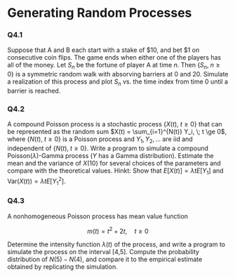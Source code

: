 # Generating Random Processes

### Q4.1

Suppose that A and B each start with a stake of \$10, and bet \$1 on consecutive coin flips. The game ends when either one of the players has all of the money. Let $S_n$ be the fortune of player A at time $n$. Then $\left\{ S_n, \; n \ge 0 \right\}$ is a symmetric random walk with absorving barriers at 0 and 20. Simulate a realization of this process and plot $S_n$ vs.\ the time index from time 0 until a barrier is reached.



### Q4.2

A compound Poisson process is a stochastic process $\left\{ X(t), \; t \ge 0 \right\}$ that can be represented as the random sum $X(t) = \sum_{i=1}^{N(t)} Y_i, \; t \ge 0$, where $\left\{ N(t), \; t \ge 0 \right\}$ is a Poisson process and $Y_1, Y_2, \ldots$ are iid and independent of $\left\{ N(t), \; t \ge 0 \right\}$. Write a program to simulate a compound Poisson($\lambda$)-Gamma process ($Y$ has a Gamma distribution). Estimate the mean and the variance of $X(10)$ for several choices of the parameters and compare with the theoretical values. Hinkt: Show that $E[X(t)] = \lambda t E[Y_1]$ and $\text{Var}\left(X(t)\right) = \lambda t E[Y_1^2]$.



### Q4.3

A nonhomogeneous Poisson process has mean value function 

$$ m(t) = t^2 + 2t, \hspace{1em} t \ge 0 $$

Determine the intensity function $\lambda(t)$ of the process, and write a program to simulate the process on the interval [4,5]. Compute the probability distribution of $N(5)-N(4)$, and compare it to the empirical estimate obtained by replicating the simulation.


